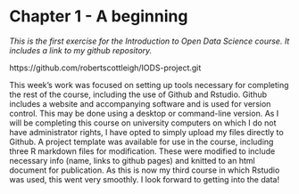 
# Chapter 1 - A beginning

*This is the first exercise for the Introduction to Open Data Science course. It includes a link to my github repository. *


https://github.com/robertscottleigh/IODS-project.git
 
This week's work was focused on setting up tools necessary for completing the rest of the course, including the use of Github and Rstudio. Github includes a website and accompanying software and is used for version control. This may be done using a desktop or command-line version. As I will be completing this course on university computers on which I do not have administrator rights, I have opted to simply upload my files directly to Github. A project template was available for use in the course, including three R markdown files for modification. These were modified to include necessary info (name, links to github pages) and knitted to an html document for publication. As this is now my third course in which Rstudio was used, this went very smoothly. I look forward to getting into the data!


